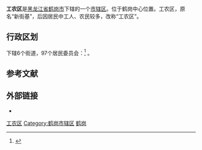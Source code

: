 {{For|四川省特有的县级行政区单位|工农区 (中华人民共和国县级行政区)}}
{{Infobox China County
| county = 工农区
| usedname = 
| nameorigin = 
| Photo = 
| Photoname = 
| map = File:ChinaHegangGongnong.png
| map_caption = 工农区在鹤岗市的位置
| Pinyin =  Gōngnóng Qū
| Belong = [[黑龙江省|黑龙江省]][[鹤岗市|鹤岗市]]
| Types = [[市辖区|市辖区]]
| admincode =  230403
| founded = 
| seat = 
| officerTitle = 区委书记
| officer = 
| officerTitle2 = 区长
| officer2 = 
| division = 6
| town = 
| township = 
| subdistrict = 6
| dialect = 东北官话
| post code = 154101
| phone code = 468
| coordinate = 
| area = 16平方千米
| area land = 
| area water = 
| census yr = 2010
| pop = 13万人
| density =  
| GDP = 
| GDP_as_of = 
| GDPPC = 
| carlicense = 黑H
| web = http://www.hggn.gov.cn/
| web_title = 工农区政府网
}}
'''工农区'''是[[黑龙江省|黑龙江省]][[鹤岗市|鹤岗市]]下辖的一个[[市辖区|市辖区]]。位于鹤岗中心位置。工农区，原名“新街基”，后因居民中工人、农民较多，改称“工农区”。

==行政区划==
下辖6个街道，97个居民委员会：<ref>{{PRC admin/ref sgc|23/04/03/000/000}}</ref>
{{PRC admin/children|23/04/03/000/000}}。

== 参考文献 ==
{{reflist}}

== 外部链接 ==
* {{Official website|http://www.hggn.gov.cn/|name=鹤岗市工农区人民政府}}

{{工农区行政区划}}
{{鹤岗市行政区划}}
{{黑龙江行政区划}}

[[Category:工农区|]]
[[Category:鹤岗市辖区|Category:鹤岗市辖区]]
[[Category:黑龙江市辖区|鹤岗]]